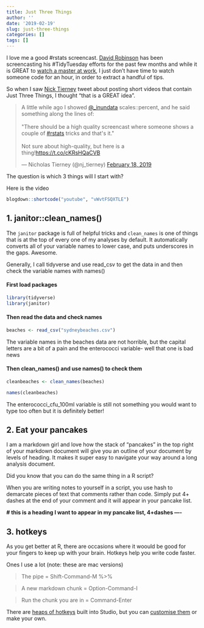 ```yaml
---
title: Just Three Things
author: ''
date: '2019-02-19'
slug: just-three-things
categories: []
tags: []
---
```


I love me a good #rstats screencast. [David Robinson](@drob) has been screencasting his #TidyTuesday efforts for the past few months and while it is GREAT to [watch a master at work](https://www.youtube.com/channel/UCeiiqmVK07qhY-wvg3IZiZQ), I just don't have time to watch someone code for an hour, in order to extract a handful of tips. 

So when I saw [Nick Tierney](@nj_tierney) tweet about posting short videos that contain Just Three Things, I thought "that is a GREAT idea". 

<blockquote class="twitter-tweet" data-lang="en"><p lang="en" dir="ltr">A little while ago I showed <a href="https://twitter.com/_inundata?ref_src=twsrc%5Etfw">@_inundata</a> scales::percent, and he said something along the lines of:<br><br>&quot;There should be a high quality screencast where someone shows a couple of <a href="https://twitter.com/hashtag/rstats?src=hash&amp;ref_src=twsrc%5Etfw">#rstats</a> tricks and that&#39;s it.&quot;<br><br>Not sure about high-quality, but here is a thing!<a href="https://t.co/cKRsHQaCVB">https://t.co/cKRsHQaCVB</a></p>&mdash; Nicholas Tierney (@nj_tierney) <a href="https://twitter.com/nj_tierney/status/1097382536483811330?ref_src=twsrc%5Etfw">February 18, 2019</a></blockquote>
<script async src="https://platform.twitter.com/widgets.js" charset="utf-8"></script>


The question is which 3 things will I start with? 

Here is the video

```r

blogdown::shortcode("youtube", "vWvtFSQXTLE")
```


## 1. janitor::clean_names()

The `janitor` package is full of helpful tricks and `clean_names` is one of things that is at the top of every one of my analyses by default. It automatically converts all of your variable names to lower case, and puts underscores in the gaps. Awesome. 

Generally, I call tidyverse and use read_csv to get the data in and then check the variable names with names()

#### First load packages
```r
library(tidyverse)
library(janitor)

```

#### Then read the data and check names
```r
beaches <- read_csv("sydneybeaches.csv")

```

The variable names in the beaches data are not horrible, but the capital letters are a bit of a pain and the enterococci variable- well that one is bad news

#### Then clean_names() and use names() to check them

```r
cleanbeaches <- clean_names(beaches)

names(cleanbeaches)
```

The enterococci_cfu_100ml variable is still not something you would want to type too often but it is definitely better!

## 2. Eat your pancakes

I am a markdown girl and love how the stack of "pancakes" in the top right of your markdown document will give you an outline of your document by levels of heading. It makes it super easy to navigate your way around a long analysis document. 

Did you know that you can do the same thing in a R script?

When you are writing notes to yourself in a script, you use hash to demarcate pieces of text that comments rather than code. Simply put 4+ dashes at the end of your comment and it will appear in your pancake list.

 **# this is a heading I want to appear in my pancake list, 4+dashes ----**

## 3. hotkeys

As you get better at R, there are occasions where it woould be good for your fingers to keep up with your brain. Hotkeys help you write code faster. 

Ones I use a lot (note: these are mac versions)

> The pipe = Shift-Command-M   %>%

> A new markdown chunk = Option-Command-I 

> Run the chunk you are in = Command-Enter 


There are [heaps of hotkeys](https://support.rstudio.com/hc/en-us/articles/200711853-Keyboard-Shortcuts) built into Studio, but you can [customise them](https://support.rstudio.com/hc/en-us/articles/206382178?version=1.1.383&mode=desktop) or make your own. 






 



